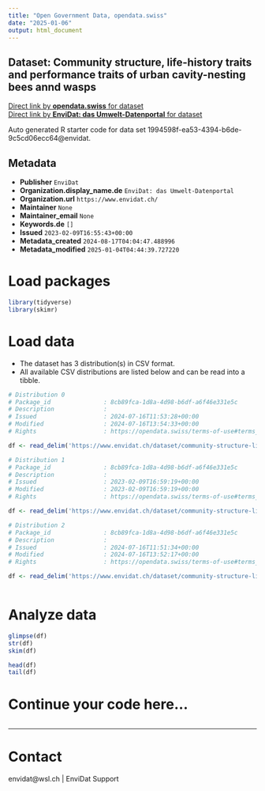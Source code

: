 ```yaml
---
title: "Open Government Data, opendata.swiss"
date: "2025-01-06"
output: html_document
---
```


## Dataset: Community structure, life-history traits and performance traits of urban cavity-nesting bees annd wasps



[Direct link by **opendata.swiss** for dataset](https://opendata.swiss/de/dataset/community-structure-life-history-traits-and-performance-traits-of-urban-cavity-nesting-bees-ann)<br>
[Direct link by **EnviDat: das Umwelt-Datenportal** for dataset](https://www.envidat.ch/#/metadata/community-structure-life-history-traits-and-performance-traits-of-urban-cnbw)

Auto generated R starter code for data set 1994598f-ea53-4394-b6de-9c5cd06ecc64@envidat.

## Metadata

- **Publisher** `EnviDat`
- **Organization.display_name.de** `EnviDat: das Umwelt-Datenportal`
- **Organization.url** `https://www.envidat.ch/`
- **Maintainer** `None`
- **Maintainer_email** `None`
- **Keywords.de** `[]`
- **Issued** `2023-02-09T16:55:43+00:00`
- **Metadata_created** `2024-08-17T04:04:47.488996`
- **Metadata_modified** `2025-01-04T04:44:39.727220`


# Load packages

```r

library(tidyverse)
library(skimr)

```

# Load data

-   The dataset has 3 distribution(s) in CSV format.
-   All available CSV distributions are listed below and can be read into a tibble.

```r

# Distribution 0
# Package_id               : 8cb89fca-1d8a-4d98-b6df-a6f46e331e5c
# Description              : 
# Issued                   : 2024-07-16T11:53:28+00:00
# Modified                 : 2024-07-16T13:54:33+00:00
# Rights                   : https://opendata.swiss/terms-of-use#terms_by

df <- read_delim('https://www.envidat.ch/dataset/community-structure-life-history-traits-and-performance-traits-of-urban-cnbw/resource/f510735e-de09-44fd-a355-997320ef1db1')

# Distribution 1
# Package_id               : 8cb89fca-1d8a-4d98-b6df-a6f46e331e5c
# Description              : 
# Issued                   : 2023-02-09T16:59:19+00:00
# Modified                 : 2023-02-09T16:59:19+00:00
# Rights                   : https://opendata.swiss/terms-of-use#terms_by

df <- read_delim('https://www.envidat.ch/dataset/community-structure-life-history-traits-and-performance-traits-of-urban-cnbw/resource/1d628995-7010-42e5-b2b4-61e74ad78207')

# Distribution 2
# Package_id               : 8cb89fca-1d8a-4d98-b6df-a6f46e331e5c
# Description              : 
# Issued                   : 2024-07-16T11:51:34+00:00
# Modified                 : 2024-07-16T13:52:17+00:00
# Rights                   : https://opendata.swiss/terms-of-use#terms_by

df <- read_delim('https://www.envidat.ch/dataset/community-structure-life-history-traits-and-performance-traits-of-urban-cnbw/resource/527f3701-eabd-4f19-a49c-890fd892c418')



```

# Analyze data

```r

glimpse(df)
str(df)
skim(df)

head(df)
tail(df)

```

# Continue your code here...

```r

```

------------------------------------------------------------------------

# Contact

envidat@wsl.ch | EnviDat Support
